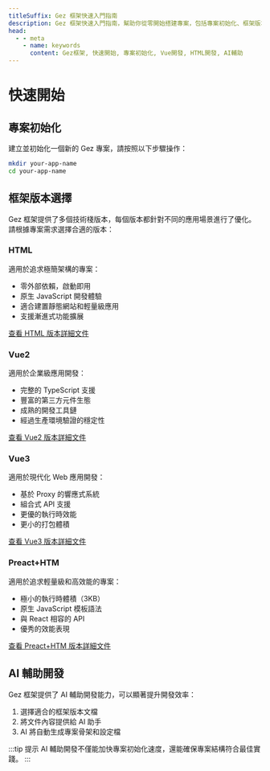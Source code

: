 ```yaml
---
titleSuffix: Gez 框架快速入門指南
description: Gez 框架快速入門指南，幫助你從零開始搭建專案，包括專案初始化、框架版本選擇以及 AI 輔助開發等內容。
head:
  - - meta
    - name: keywords
      content: Gez框架, 快速開始, 專案初始化, Vue開發, HTML開發, AI輔助
---
```


# 快速開始

## 專案初始化

建立並初始化一個新的 Gez 專案，請按照以下步驟操作：

```bash
mkdir your-app-name
cd your-app-name
```

## 框架版本選擇

Gez 框架提供了多個技術棧版本，每個版本都針對不同的應用場景進行了優化。請根據專案需求選擇合適的版本：

### HTML

適用於追求極簡架構的專案：

- 零外部依賴，啟動即用
- 原生 JavaScript 開發體驗
- 適合建置靜態網站和輕量級應用
- 支援漸進式功能擴展

[查看 HTML 版本詳細文件](../frameworks/html.md)

### Vue2

適用於企業級應用開發：

- 完整的 TypeScript 支援
- 豐富的第三方元件生態
- 成熟的開發工具鏈
- 經過生產環境驗證的穩定性

[查看 Vue2 版本詳細文件](../frameworks/vue2.md)

### Vue3

適用於現代化 Web 應用開發：

- 基於 Proxy 的響應式系統
- 組合式 API 支援
- 更優的執行時效能
- 更小的打包體積

[查看 Vue3 版本詳細文件](../frameworks/vue3.md)

### Preact+HTM

適用於追求輕量級和高效能的專案：

- 極小的執行時體積（3KB）
- 原生 JavaScript 模板語法
- 與 React 相容的 API
- 優秀的效能表現

[查看 Preact+HTM 版本詳細文件](../frameworks/preact-htm.md)

## AI 輔助開發

Gez 框架提供了 AI 輔助開發能力，可以顯著提升開發效率：

1. 選擇適合的框架版本文檔
2. 將文件內容提供給 AI 助手
3. AI 將自動生成專案骨架和設定檔

:::tip 提示
AI 輔助開發不僅能加快專案初始化速度，還能確保專案結構符合最佳實踐。
:::